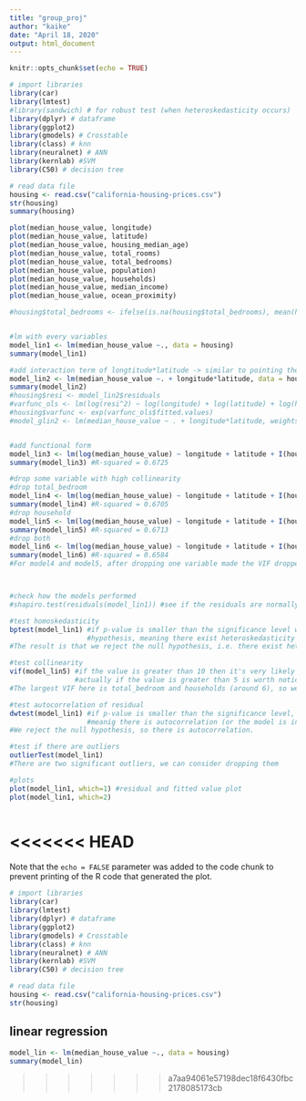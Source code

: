 ```yaml
---
title: "group_proj"
author: "kaike"
date: "April 18, 2020"
output: html_document
---
```


```r
knitr::opts_chunk$set(echo = TRUE)
```

```r
# import libraries
library(car)
library(lmtest)
#library(sandwich) # for robust test (when heteroskedasticity occurs)
library(dplyr) # dataframe
library(ggplot2)
library(gmodels) # Crosstable
library(class) # knn
library(neuralnet) # ANN
library(kernlab) #SVM
library(C50) # decision tree

# read data file
housing <- read.csv("california-housing-prices.csv")
str(housing)
summary(housing)

plot(median_house_value, longitude)
plot(median_house_value, latitude)
plot(median_house_value, housing_median_age)
plot(median_house_value, total_rooms)
plot(median_house_value, total_bedrooms)
plot(median_house_value, population)
plot(median_house_value, households)
plot(median_house_value, median_income)
plot(median_house_value, ocean_proximity)
```

```r
#housing$total_bedrooms <- ifelse(is.na(housing$total_bedrooms), mean(housing$total_bedrooms, na.rm = TRUE), housing$total_bedrooms)


#lm with every variables
model_lin1 <- lm(median_house_value ~., data = housing)
summary(model_lin1)

#add interaction term of longtitude*latitude -> similar to pointing the location on the map
model_lin2 <- lm(median_house_value ~. + longitude*latitude, data = housing)
summary(model_lin2)
#housing$resi <- model_lin2$residuals
#varfunc_ols <- lm(log(resi^2) ~ log(longitude) + log(latitude) + log(housing_median_age) + #log(total_rooms) + log(total_bedrooms) + log(population) + log(households) + log(median_income) + #ocean_proximity + log(longitude*latitude), data = housing)
#housing$varfunc <- exp(varfunc_ols$fitted.values)
#model_glin2 <- lm(median_house_value ~ . + longitude*latitude, weights = 1/sqrt(varfunc), data = food)


#add functional form
model_lin3 <- lm(log(median_house_value) ~ longitude + latitude + I(housing_median_age^2) + total_rooms + total_bedrooms + population + households + log(median_income) + ocean_proximity, data = housing)
summary(model_lin3) #R-squared = 0.6725

#drop some variable with high collinearity
#drop total_bedroom
model_lin4 <- lm(log(median_house_value) ~ longitude + latitude + I(housing_median_age^2) + total_rooms + population + households + log(median_income) + ocean_proximity, data = housing)
summary(model_lin4) #R-squared = 0.6705
#drop household
model_lin5 <- lm(log(median_house_value) ~ longitude + latitude + I(housing_median_age^2) + total_rooms + total_bedrooms + population + log(median_income) + ocean_proximity, data = housing)
summary(model_lin5) #R-squared = 0.6713
#drop both
model_lin6 <- lm(log(median_house_value) ~ longitude + latitude + I(housing_median_age^2) + total_rooms + population + log(median_income) + ocean_proximity, data = housing)
summary(model_lin6) #R-squared = 0.6584
#For model4 and model5, after dropping one variable made the VIF dropped significantly



#check how the models performed
#shapiro.test(residuals(model_lin1)) #see if the residuals are normally distributed.

#test homoskedasticity
bptest(model_lin1) #if p-value is smaller than the significance level we choose, we reject the null
                   #hypothesis, meaning there exist heteroskedasticity
#The result is that we reject the null hypothesis, i.e. there exist heteroskedasticity

#test collinearity
vif(model_lin5) #if the value is greater than 10 then it's very likely to have multicollinearity
                #actually if the value is greater than 5 is worth noticing.
#The largest VIF here is total_bedroom and households (around 6), so we can consider dropping them

#test autocorrelation of residual
dwtest(model_lin1) #if p-value is smaller than the significance level, we reject the null hypoth.,
                   #meanig there is autocorrelation (or the model is incorrectly specified)
#We reject the null hypothesis, so there is autocorrelation.

#test if there are outliers
outlierTest(model_lin1)
#There are two significant outliers, we can consider dropping them

#plots
plot(model_lin1, which=1) #residual and fitted value plot
plot(model_lin1, which=2)



```


<<<<<<< HEAD
=======
Note that the `echo = FALSE` parameter was added to the code chunk to prevent printing of the R code that generated the plot.

```r
# import libraries
library(car)
library(lmtest)
library(dplyr) # dataframe
library(ggplot2)
library(gmodels) # Crosstable
library(class) # knn
library(neuralnet) # ANN
library(kernlab) #SVM
library(C50) # decision tree

# read data file
housing <- read.csv("california-housing-prices.csv")
str(housing)

```

## linear regression

```r
model_lin <- lm(median_house_value ~., data = housing)
summary(model_lin)

```

>>>>>>> a7aa94061e57198dec18f6430fbc2178085173cb
